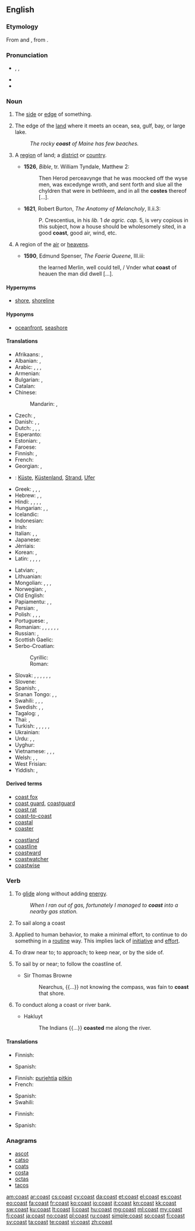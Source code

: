 ==English==

{{wikipedia}}
{{wikipedia|coast (disambiguation)}}

===Etymology===
From {{etyl|enm|en}} and {{etyl|fro|en}} {{term|coste|lang=fro}}, from {{etyl|la|en}} {{term|costa|costa|edge|lang=la}}.

===Pronunciation===
* {{enPR|kōst}}, {{IPA|/kəʊst/}}, {{X-SAMPA|/k@Ust/}}
* {{audio|en-us-coast.ogg|Audio (US)}}
* {{rhymes|əʊst}}

===Noun===
{{en-noun}}

# {{context|obsolete}} The [[side]] or [[edge]] of something. {{defdate|15th-18th c.}}
# The edge of the [[land]] where it meets an ocean, sea, gulf, bay, or large lake. {{defdate|from 14th c.}}
#: ''The rocky '''coast''' of Maine has few beaches.''
# {{context|obsolete}} A [[region]] of land; a [[district]] or [[country]]. {{defdate|14th-17th c.}}
#* '''1526''', ''Bible'', tr. William Tyndale, Matthew 2:
#*: Then Herod perceavynge that he was moocked off the wyse men, was excedynge wroth, and sent forth and slue all the chyldren that were in bethleem, and in all the '''costes''' thereof [...].
#* '''1621''', Robert Burton, ''The Anatomy of Melancholy'', II.ii.3:
#*: P. Crescentius, in his ''lib.'' 1 ''de agric. cap.'' 5, is very copious in this subject, how a house should be wholesomely sited, in a good '''coast''', good air, wind, etc.
# {{context|obsolete}} A region of the [[air]] or [[heavens]]. {{defdate|14th-17th c.}}
#* '''1590''', Edmund Spenser, ''The Faerie Queene'', III.iii:
#*: the learned Merlin, well could tell, / Vnder what '''coast''' of heauen the man did dwell [...].

====Hypernyms====
* {{sense|edge of land meeting an ocean, sea, gulf, or bay}} [[shore]], [[shoreline]]

====Hyponyms====
* {{sense|edge of land meeting an ocean, sea, gulf, or bay}} [[oceanfront]], [[seashore]]

====Translations====
{{trans-top|edge of land meeting ocean, sea, gulf, bay}}
* Afrikaans: {{t-|af|kus}}, {{t-|af|oewer}}
* Albanian: {{t+|sq|breg}}, {{t+|sq|bregdet}}
* Arabic: {{t-|ar|ساحل|sc=Arab}}, {{t-|ar|شاطئ|sc=Arab}}, {{t-|ar|تلة|sc=Arab}}, {{t-|ar|هبوط تلة|sc=Arab}}
* Armenian: {{t+|hy|ափ|tr=ap’|sc=Armn}}
* Bulgarian: {{t-|bg|морски бряг|tr=morski brjag|sc=Cyrl}}, {{t+|bg|крайбрежие|tr=krajbrežie|sc=Cyrl}}
* Catalan: {{t+|ca|costa|f}}
* Chinese:
*: Mandarin: {{t-|cmn|海岸|tr=hǎi'àn|sc=Hani}}, {{t-|cmn|岸|tr=àn|sc=Hani}}
* Czech: {{t+|cs|pobřeží|n}}, {{t+|cs|břeh|m}}
* Danish: {{t+|da|bred}}, {{t+|da|kyst}}, {{t+|da|strand|c}}
* Dutch: {{t+|nl|kust}}, {{t+|nl|kustlijn}}, {{t+|nl|zeekant}}, {{t+|nl|zeekust}}
* Esperanto: {{t-|eo|marbordo}}
* Estonian: {{t+|et|rand}}, {{t-|et|rannik}}
* Faroese: {{t-|fo|strond}}
* Finnish: {{t-|fi|merenrannikko}}, {{t+|fi|rannikko}}
* French: {{t+|fr|côte|f}}
* Georgian: {{t-|ka|ნაპირი|tr=napiri|sc=Geor}}, {{t-|ka|ზღვის პირი|tr=zghvis piri|sc=Geor}}
* {{ttbc|de}}: [[Küste]], [[Küstenland]], [[Strand]], [[Ufer]]
* Greek: {{t+|el|ακρογιαλιά|f|tr=akrogialiá|sc=Grek}}, {{t+|el|γιαλός|m|tr=gialós|sc=Grek}}, {{t+|el|ακτή|f|tr=aktē|sc=Grek}}, {{t+|el|παραλία|f|tr=paralía|sc=Grek}}
* Hebrew: {{t-|he|שְׂפַת הַיָּם|sc=Hebr}}, {{t-|he|חוֹף יָם|sc=Hebr}}, {{t-|he|חוֹף|sc=Hebr}}
* Hindi: {{t-|hi|सीमा|tr=sīmā|sc=Deva}}, {{t-|hi|कनारा|tr=kanāra|sc=Deva}}, {{t-|hi|तट|tr=tat.a|sc=Deva}}, {{t-|hi|समुद्रतट|tr=samudra-tat.a|sc=Deva}}, {{t-|hi|सागरतट|tr=sāgara-tat.a|sc=Deva}}
* Hungarian: {{t+|hu|part}}, {{t+|hu|partvidék}}, {{t+|hu|tengerpart}}
* Icelandic: {{t+|is|strönd}}
* Indonesian: {{t+|id|pantai}}
* Irish: {{t-|ga|cósta}}
* Italian: {{t+|it|costa}}, {{t-|it|costiera}}, {{t-|it|litorale}}
* Japanese: {{t+|ja|海岸|tr=[[かいがん]], kaigan|sc=Jpan}}
* Jèrriais: {{tø|roa-jer|côte|f}}
* Korean: {{t+|ko|연안|tr=yŏnan|sc=Kore}}, {{t+|ko|해안|tr=hae'an|sc=Kore}}
* Latin: {{t-|la|limbus}}, {{t-|la|ora}}, {{t-|la|orarius}}, {{t-|la|acta}}, {{t+|la|litus}}
{{trans-mid}}
* Latvian: {{t-|lv|krasts}}, {{t-|lv|piekraste}}
* Lithuanian: {{t-|lt|pajūris}}
* Mongolian: {{t+|mn|тэнгисийн эрэг|tr=tėngisijn ėrėg|sc=Cyrl}}, {{t+|mn|хаялга|tr=chajalga|sc=Cyrl}}, {{t+|mn|далайн эрэг|tr=dalajn ėrėg|sc=Cyrl}}, {{t+|mn|далайн хевее|tr=dalajn chevee|sc=Cyrl}}
* Norwegian: {{t+|no|kyst}}, {{t+|no|strand}}
* Old English: {{t-|ang|sæ-rima|sc=Latinx}}
* Papiamentu: {{tø|pap|kanto}}, {{tø|pap|kantu}}, {{tø|pap|kosta}}
* Persian: {{t+|fa|ساحل|tr=sāhel|sc=fa-Arab}}, {{t+|fa|دریاکنار|tr=daryā-kenār|sc=fa-Arab}}
* Polish: {{t+|pl|brzeg}}, {{t+|pl|wybrzeże}}, {{t+|pl|zjazd}}, {{t-|pl|tor bobslejowy}}
* Portuguese: {{t+|pt|costa}}, {{t+|pt|beira}}
* Romanian: {{t-|ro|coastă}}, {{t-|ro|țărm de mare}}, {{t-|ro|coborâre la vale}}, {{t-|ro|liman}}, {{t+|ro|mal}}, {{t-|ro|limită}}, {{t-|ro|hotar}}
* Russian: {{t-|ru|морской берег|tr=mórskoj béreg|sc=Cyrl}}, {{t+|ru|побережье|tr=poberéžje|sc=Cyrl}}
* Scottish Gaelic: {{t-|gd|cladach|m}}
* Serbo-Croatian:
*: Cyrillic: {{t-|sh|обала|f|sc=Cyrl}}
*: Roman: {{t-|sh|obala|f}}
* Slovak: {{t-|sk|klesajúci}}, {{t-|sk|morský breh}}, {{t-|sk|nezaberajúci}}, {{t-|sk|plávať pozdĺž pobrežia}}, {{t-|sk|pobrežie}}, {{t-|sk|pobrežie mora}}, {{t-|sk|stúpajúci}}
* Slovene: {{t|sl|obala|f}}
* Spanish: {{t+|es|costa|f}}, {{t-|es|litoral|m}}
* Sranan Tongo: {{tø|srn|syoro}}, {{tø|srn|watrasey}}, {{tø|srn|sekanti}}
* Swahili: {{t+|sw|pwani}}, {{t-|sw|ufuko}}, {{t-|sw|mapwa}}, {{t-|sw|mapwaji}}
* Swedish: {{t-|sv|gräns mot hav}}, {{t+|sv|kust}}, {{t+|sv|strand}}
* Tagalog: {{t-|tl|pampang}}, {{t+|tl|baybayin}}
* Thai: {{t-|th|ชายฝั่ง|tr=chaai-fàng|sc=Thai}}, {{t-|th|ทางลาดเอียง|tr=taang lâat-iang|sc=Thai}}
* Turkish: {{t+|tr|sahil}}, {{t-|tr|deniz kenarı}}, {{t-|tr|deniz kıyısı}}, {{t+|tr|kıyı}}, {{t-|tr|kızak için uygun yokuş}}, {{t-|tr|kızakla yokuştan kayma}}
* Ukrainian: {{t-|uk|побережжя|tr=poberéžžja|sc=Cyrl}}
* Urdu: {{t-|ur|کنارہ|tr=kanāra|sc=ur-Arab}}, {{t-|ur|تٹ|tr=tat.a|sc=ur-Arab}}, {{t-|ur|ساگرتٹ|tr=sāgara-tat.a|sc=ur-Arab}}
* Uyghur: {{t-|ug|déngiz yaqisi|sc=ug-Arab}}
* Vietnamese: {{t+|vi|bờ biển}}, {{t-|vi|đường lao}}, {{t-|vi|sự lao xuống}}, {{t-|vi|sự lao dốc}}
* Welsh: {{t+|cy|arfordir}}, {{t-|cy|goror}}, {{t-|cy|mordir}}
* West Frisian: {{t-|fy|igge}}
* Yiddish: {{t-|yi|ברעג|sc=Hebr|tr=breg|m}}, {{t-|yi|ברעג טײַך|sc=Hebr|tr=breg taykh|m}}
{{trans-bottom}}

====Derived terms====
{{rel-top|terms derived from ''coast'' (noun)}}
* [[coast fox]]
* [[coast guard]], [[coastguard]]
* [[coast rat]]
* [[coast-to-coast]]
* [[coastal]]
* [[coaster]]
{{rel-mid}}
* [[coastland]]
* [[coastline]]
* [[coastward]]
* [[coastwatcher]]
* [[coastwise]]
{{rel-bottom}}

===Verb===
{{en-verb}}

# {{context|intransitive}} To [[glide]] along without adding [[energy]].
#: ''When I ran out of gas, fortunately I managed to '''coast''' into a nearby gas station.''
# {{context|intransitive|nautical}} To sail along a coast
# Applied to human behavior, to make a minimal effort, to continue to do something in a [[routine]] way. This implies lack of [[initiative]] and [[effort]].
# {{context|obsolete}} To draw near to; to approach; to keep near, or by the side of.
#: {{rfquotek|Hakluyt}}
# {{context|obsolete}} To sail by or near; to follow the coastline of.
#* Sir Thomas Browne
#*: Nearchus, {{...}} not knowing the compass, was fain to '''coast''' that shore.
# {{context|obsolete}} To conduct along a coast or river bank.
#* Hakluyt
#*: The Indians {{...}} '''coasted''' me along the river.

====Translations====
{{trans-top|to glide along with no added energy}}
* Finnish: {{t+|fi|liukua}}
{{trans-mid}}
* Spanish: {{t-|es|deslizar}}
{{trans-bottom}}

{{trans-top|to sail along a coast}}
* Finnish: [[purjehtia]] [[pitkin#Finnish|pitkin]] {{t+|fi|rannikko|alt=rannikkoa}}
* French: {{t+|fr|caboter}}
{{trans-mid}}
* Spanish: {{qualifier|la costa}} {{t+|es|navegar}}
* Swahili: {{t+|sw|puani}}
{{trans-bottom}}

{{trans-top|to make a minimal effort}}
* Finnish: {{t-|fi|ottaa rennosti}}
{{trans-mid}}
* Spanish: {{t-|es|perecear}}
{{trans-bottom}}

===Anagrams===
* [[ascot#English|ascot]]
* [[catso#English|catso]]
* [[coats#English|coats]]
* [[costa#English|costa]]
* [[octas#English|octas]]
* [[tacos#English|tacos]]

[[am:coast]]
[[ar:coast]]
[[cs:coast]]
[[cy:coast]]
[[da:coast]]
[[et:coast]]
[[el:coast]]
[[es:coast]]
[[eo:coast]]
[[fa:coast]]
[[fr:coast]]
[[ko:coast]]
[[io:coast]]
[[it:coast]]
[[kn:coast]]
[[kk:coast]]
[[sw:coast]]
[[ku:coast]]
[[lt:coast]]
[[li:coast]]
[[hu:coast]]
[[mg:coast]]
[[ml:coast]]
[[my:coast]]
[[fj:coast]]
[[ja:coast]]
[[no:coast]]
[[pl:coast]]
[[ru:coast]]
[[simple:coast]]
[[so:coast]]
[[fi:coast]]
[[sv:coast]]
[[ta:coast]]
[[te:coast]]
[[vi:coast]]
[[zh:coast]]